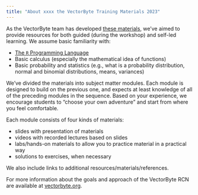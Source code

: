 ```yaml
---
title: "About xxxx the VectorByte Training Materials 2023"
---
```


As the VectorByte team has developed [these materials](materials.html), we've aimed to provide resources for both guided (during the workshop) and self-led learning. We assume basic familiarity with:

-   [The `R` Programming Language](https://cran.r-project.org/)
-   Basic calculus (especially the mathematical idea of functions)
-   Basic probability and statistics (e.g., what is a probability distribution, normal and binomial distributions, means, variances)

We've divided the materials into subject matter modules. Each module is designed to build on the previous one, and expects at least knowledge of all of the preceding modules in the sequence. Based on your experience, we encourage students to "choose your own adventure" and start from where you feel comfortable.

Each module consists of four kinds of materials:

-   slides with presentation of materials
-   videos with recorded lectures based on slides
-   labs/hands-on materials to allow you to practice material in a practical way
-   solutions to exercises, when necessary

We also include links to additional resources/materials/references.

For more information about the goals and approach of the VectorByte RCN are available at [vectorbyte.org](http://www.vectorbyte.org).
